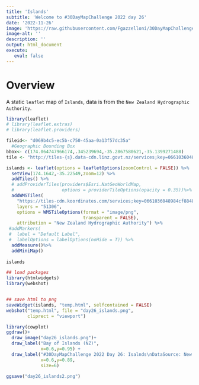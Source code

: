 ```yaml
---
title: 'Islands'
subtitle: 'Welcome to #30DayMapChallenge 2022 day 26'
date: '2022-11-26'
image: 'https://raw.githubusercontent.com/Fgazzelloni/30DayMapChallenge/master/2022/day26_islands/day26_islands.png'
image-alt: ''
description: ''
output: html_document
execute: 
   eval: false
---
```


# Overview

A static `leaflet` map of `Islands`, data is from the `New Zealand Hydrographic Authority`.


```r
library(leaflet)
# library(leaflet.extras)
# library(leaflet.providers)
```


```r
fileid<- "d069b4c5-ec5b-c750-45aa-0a13f57dc35a"
  #Geographic Bounding Box
bbox<- c(174.064747966174,.345239694,-35.2867580621,-35.1399271488)
tile <- "http://tiles-{s}.data-cdn.linz.govt.nz/services;key=0661036048984cf88489c5930d0c2e98/tiles/v4/layer=NZ512501/EPSG:3857/{z}/{x}/{y}.png"
```


```r
islands <- leaflet(options = leafletOptions(zoomControl = FALSE)) %>% 
  setView(174.1642,-35.22549,zoom=12) %>%
  addTiles() %>%
  # addProviderTiles(providers$Esri.NatGeoWorldMap,
  #                  options = providerTileOptions(opacity = 0.35))%>%
  addWMSTiles(
    "https://tiles-cdn.koordinates.com/services;key=0661036048984cf88489c5930d0c2e98/tiles/v4/layer=51306/EPSG:3857/{z}/{x}/{y}.png",
    layers = "51306",
    options = WMSTileOptions(format = "image/png", 
                             transparent = FALSE),
    attribution = "New Zealand Hydrographic Authority") %>%
 #addMarkers(
 #  label = "Default Label",
 #  labelOptions = labelOptions(noHide = T)) %>%
  addMeasure()%>%
  addMiniMap()
  
islands
```


```r
## load packages
library(htmlwidgets)
library(webshot)


## save html to png
saveWidget(islands, "temp.html", selfcontained = FALSE)
webshot("temp.html", file = "day26_islands.png",
        cliprect = "viewport")
```


```r
library(cowplot)
ggdraw()+
  draw_image("day26_islands.png")+
  draw_label("Bay of Islands (NZ)",
             x=0.6,y=0.95) +
  draw_label("#30DayMapChallenge 2022 Day 26: Isalnds\nDataSource: New Zealand Hydrographic Authority | Graphics: @fgazzelloni",
             x=0.6,y=0.89,
             size=6)
```


```r
ggsave("day26_islands2.png")

```
